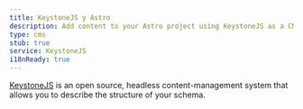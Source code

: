 ```yaml
---
title: KeystoneJS y Astro
description: Add content to your Astro project using KeystoneJS as a CMS
type: cms
stub: true
service: KeystoneJS
i18nReady: true
---
```


[KeystoneJS](https://keystonejs.com/) is an open source, headless content-management system that allows you to describe the structure of your schema.